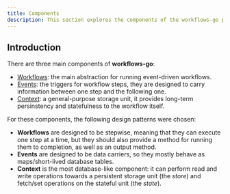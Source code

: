 ```yaml
---
title: Components 
description: This section explores the components of the workflows-go package
---
```


## Introduction

There are three main components of **workflows-go**:

- [Workflows](./workflow/index.mdx): the main abstraction for running event-driven workflows.
- [Events](./event/index.mdx): the triggers for workflow steps, they are designed to carry information between one step and the following one.
- [Context](./context/index.mdx): a general-purpose storage unit, it provides long-term persinstency and statefulness to the workflow itself.

For these components, the following design patterns were chosen:

- **Workflows** are designed to be stepwise, meaning that they can execute one step at a time, but they should also provide a method for running them to completion, as well as an output method.
-  **Events** are designed to be data carriers, so they mostly behave as maps/short-lived database tables.
- **Context** is the most database-like component: it can perform read and write operations towards a persistent storage unit (the *store*) and fetch/set operations on the stateful unit (the *state*).
